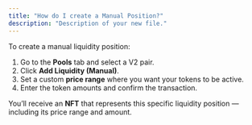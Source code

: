 ```yaml
---
title: "How do I create a Manual Position?"
description: "Description of your new file."
---
```


To create a manual liquidity position:

1. Go to the **Pools** tab and select a V2 pair.
2. Click **Add Liquidity (Manual)**.
3. Set a custom **price range** where you want your tokens to be active.
4. Enter the token amounts and confirm the transaction.

You’ll receive an **NFT** that represents this specific liquidity position — including its price range and amount.